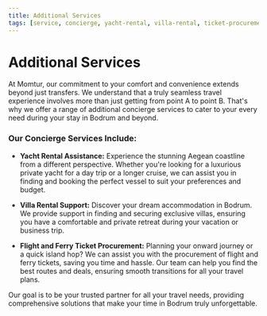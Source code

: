 ```yaml
---
title: Additional Services
tags: [service, concierge, yacht-rental, villa-rental, ticket-procurement]
---
```


# Additional Services

At Momtur, our commitment to your comfort and convenience extends beyond just transfers. We understand that a truly seamless travel experience involves more than just getting from point A to point B. That's why we offer a range of additional concierge services to cater to your every need during your stay in Bodrum and beyond.

### Our Concierge Services Include:

*   **Yacht Rental Assistance:** Experience the stunning Aegean coastline from a different perspective. Whether you're looking for a luxurious private yacht for a day trip or a longer cruise, we can assist you in finding and booking the perfect vessel to suit your preferences and budget.

*   **Villa Rental Support:** Discover your dream accommodation in Bodrum. We provide support in finding and securing exclusive villas, ensuring you have a comfortable and private retreat during your vacation or business trip.

*   **Flight and Ferry Ticket Procurement:** Planning your onward journey or a quick island hop? We can assist you with the procurement of flight and ferry tickets, saving you time and hassle. Our team can help you find the best routes and deals, ensuring smooth transitions for all your travel plans.

Our goal is to be your trusted partner for all your travel needs, providing comprehensive solutions that make your time in Bodrum truly unforgettable.